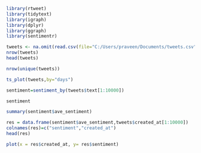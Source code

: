 
```{r}
library(rtweet)
library(tidytext)
library(igraph)
library(dplyr)
library(ggraph)
library(sentimentr)
```

```{r}
tweets <- na.omit(read.csv(file="C:/Users/praveen/Documents/tweets.csv",stringsAsFactors = FALSE))
nrow(tweets)
head(tweets)
```

```{r}
nrow(unique(tweets))
```

```{r}
ts_plot(tweets,by="days")
```

```{r}
sentiment=sentiment_by(tweets$text[1:10000])
```
```{r}
sentiment
```


```{r}
summary(sentiment$ave_sentiment)
```
```{r}
res = data.frame(sentiment$ave_sentiment,tweets$created_at[1:10000])
colnames(res)=c("sentiment","created_at")
head(res)
```
```{r}
plot(x = res$created_at, y= res$sentiment)
```